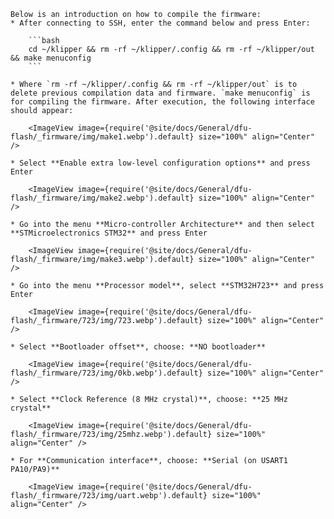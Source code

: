

    Below is an introduction on how to compile the firmware:
    * After connecting to SSH, enter the command below and press Enter:

        ```bash
        cd ~/klipper && rm -rf ~/klipper/.config && rm -rf ~/klipper/out && make menuconfig
        ```

    * Where `rm -rf ~/klipper/.config && rm -rf ~/klipper/out` is to delete previous compilation data and firmware. `make menuconfig` is for compiling the firmware. After execution, the following interface should appear:

        <ImageView image={require('@site/docs/General/dfu-flash/_firmware/img/make1.webp').default} size="100%" align="Center" />

    * Select **Enable extra low-level configuration options** and press Enter

        <ImageView image={require('@site/docs/General/dfu-flash/_firmware/img/make2.webp').default} size="100%" align="Center" />

    * Go into the menu **Micro-controller Architecture** and then select **STMicroelectronics STM32** and press Enter

        <ImageView image={require('@site/docs/General/dfu-flash/_firmware/img/make3.webp').default} size="100%" align="Center" />

    * Go into the menu **Processor model**, select **STM32H723** and press Enter

        <ImageView image={require('@site/docs/General/dfu-flash/_firmware/723/img/723.webp').default} size="100%" align="Center" />

    * Select **Bootloader offset**, choose: **NO bootloader**

        <ImageView image={require('@site/docs/General/dfu-flash/_firmware/723/img/0kb.webp').default} size="100%" align="Center" />

    * Select **Clock Reference (8 MHz crystal)**, choose: **25 MHz crystal**

        <ImageView image={require('@site/docs/General/dfu-flash/_firmware/723/img/25mhz.webp').default} size="100%" align="Center" />

    * For **Communication interface**, choose: **Serial (on USART1 PA10/PA9)**

        <ImageView image={require('@site/docs/General/dfu-flash/_firmware/723/img/uart.webp').default} size="100%" align="Center" />
